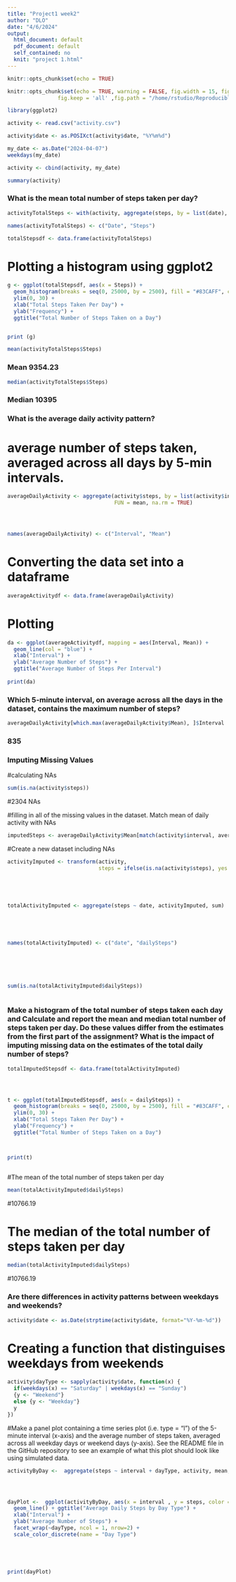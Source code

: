 ```yaml
---
title: "Project1 week2"
author: "DLO"
date: "4/6/2024"
output:
  html_document: default
  pdf_document: default
  self_contained: no 
  knit: "project 1.html"
---
```



```r
knitr::opts_chunk$set(echo = TRUE)
```




```r

knitr::opts_chunk$set(echo = TRUE, warning = FALSE, fig.width = 15, fig.height = 10,
                fig.keep = 'all' ,fig.path = "/home/rstudio/Reproducible Research/week2", dev = 'png')


```




```r


library(ggplot2)


```





```r

activity <- read.csv("activity.csv")

```





```r
activity$date <- as.POSIXct(activity$date, "%Y%m%d")


```





```r
my_date <- as.Date("2024-04-07")
weekdays(my_date)

```



```r
activity <- cbind(activity, my_date)


```


```r


summary(activity)

```


### What is the mean total number of steps taken per day?



```r
activityTotalSteps <- with(activity, aggregate(steps, by = list(date), sum, na.rm = TRUE))

```



```r

names(activityTotalSteps) <- c("Date", "Steps")

```



```r

totalStepsdf <- data.frame(activityTotalSteps)


```




# Plotting a histogram using ggplot2

```r

g <- ggplot(totalStepsdf, aes(x = Steps)) + 
  geom_histogram(breaks = seq(0, 25000, by = 2500), fill = "#83CAFF", col = "black") + 
  ylim(0, 30) + 
  xlab("Total Steps Taken Per Day") + 
  ylab("Frequency") + 
  ggtitle("Total Number of Steps Taken on a Day") 


print (g)


```




```r

mean(activityTotalSteps$Steps)

```
### Mean 9354.23




```r

median(activityTotalSteps$Steps)

```


### Median 10395




### What is the average daily activity pattern?


# average number of steps taken, averaged across all days by 5-min intervals.


```r
averageDailyActivity <- aggregate(activity$steps, by = list(activity$interval), 
                                  FUN = mean, na.rm = TRUE)




names(averageDailyActivity) <- c("Interval", "Mean")


```


# Converting the data set into a dataframe

```r
averageActivitydf <- data.frame(averageDailyActivity)

```




# Plotting 

```r
da <- ggplot(averageActivitydf, mapping = aes(Interval, Mean)) + 
  geom_line(col = "blue") +
  xlab("Interval") + 
  ylab("Average Number of Steps") + 
  ggtitle("Average Number of Steps Per Interval")
  
print(da)


```



### Which 5-minute interval, on average across all the days in the dataset, contains the maximum number of steps?

```r

averageDailyActivity[which.max(averageDailyActivity$Mean), ]$Interval

```

### 835




### Imputing Missing Values


#calculating NAs


```r


sum(is.na(activity$steps))

```

#2304 NAs





#filling in all of the missing values in the dataset. Match mean of daily activity with NAs


```r


imputedSteps <- averageDailyActivity$Mean[match(activity$interval, averageDailyActivity$Interval)]

```




#Create a new dataset including NAs


```r

activityImputed <- transform(activity, 
                             steps = ifelse(is.na(activity$steps), yes = imputedSteps, no = activity$steps))





totalActivityImputed <- aggregate(steps ~ date, activityImputed, sum)





names(totalActivityImputed) <- c("date", "dailySteps")






sum(is.na(totalActivityImputed$dailySteps))



```




### Make a histogram of the total number of steps taken each day and Calculate and report the mean and median total number of steps taken per day. Do these values differ from the estimates from the first part of the assignment? What is the impact of imputing missing data on the estimates of the total daily number of steps?





```r


totalImputedStepsdf <- data.frame(totalActivityImputed)




t <- ggplot(totalImputedStepsdf, aes(x = dailySteps)) + 
  geom_histogram(breaks = seq(0, 25000, by = 2500), fill = "#83CAFF", col = "black") + 
  ylim(0, 30) + 
  xlab("Total Steps Taken Per Day") + 
  ylab("Frequency") + 
  ggtitle("Total Number of Steps Taken on a Day")



print(t)



```





#The mean of the total number of steps taken per day 


```r


mean(totalActivityImputed$dailySteps)

```

#10766.19




# The median of the total number of steps taken per day 


```r

median(totalActivityImputed$dailySteps)


```

#10766.19





### Are there differences in activity patterns between weekdays and weekends?


```r


activity$date <- as.Date(strptime(activity$date, format="%Y-%m-%d"))


```



# Creating a function that distinguises weekdays from weekends


```r
activity$dayType <- sapply(activity$date, function(x) {
  if(weekdays(x) == "Saturday" | weekdays(x) == "Sunday")
  {y <- "Weekend"}
  else {y <- "Weekday"}
  y
})


```



#Make a panel plot containing a time series plot (i.e. type = “l”) of the 5-minute interval (x-axis) and the average number of steps taken, averaged across all weekday days or weekend days (y-axis). See the README file in the GitHub repository to see an example of what this plot should look like using simulated data.




```r


activityByDay <-  aggregate(steps ~ interval + dayType, activity, mean, na.rm = TRUE)




dayPlot <-  ggplot(activityByDay, aes(x = interval , y = steps, color = dayType)) + 
  geom_line() + ggtitle("Average Daily Steps by Day Type") + 
  xlab("Interval") + 
  ylab("Average Number of Steps") +
  facet_wrap(~dayType, ncol = 1, nrow=2) +
  scale_color_discrete(name = "Day Type") 





print(dayPlot) 


```


